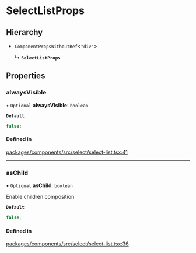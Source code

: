 # SelectListProps

## Hierarchy

- `ComponentPropsWithoutRef`\<`"div"`\>

  ↳ **`SelectListProps`**

## Properties

### alwaysVisible

• `Optional` **alwaysVisible**: `boolean`

**`Default`**

```ts
false;
```

#### Defined in

[packages/components/src/select/select-list.tsx:41](https://github.com/vtex/shoreline/blob/6674ddada/packages/components/src/select/select-list.tsx#L41)

---

### asChild

• `Optional` **asChild**: `boolean`

Enable children composition

**`Default`**

```ts
false;
```

#### Defined in

[packages/components/src/select/select-list.tsx:36](https://github.com/vtex/shoreline/blob/6674ddada/packages/components/src/select/select-list.tsx#L36)
